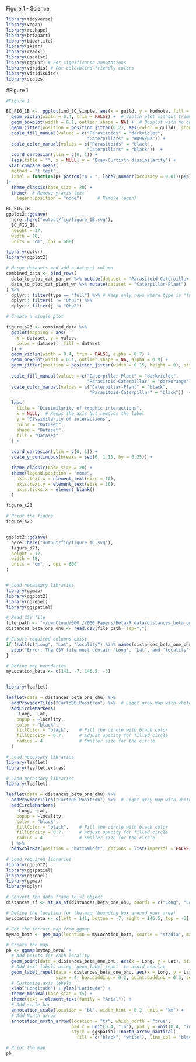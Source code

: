 Figure 1 - Science

```r
library(tidyverse)
library(vegan)
library(reshape)
library(betapart)
library(bipartite)
library(skimr)
library(readxl)
library(usedist)
library(ggpubr) # For significance annotations
library(viridis) # For colorblind-friendly colors
library(viridisLite)
library(scales)

```





#Figure 1
```r

#Figure 1

BC_FIG_1B <-  ggplot(ind_BC_simple, aes(x = guild, y = hodnota, fill = guild)) +
  geom_violin(width = 0.4, trim = FALSE) +  # Violin plot without trimming
  geom_boxplot(width = 0.1, outlier.shape = NA) +  # Boxplot with no outliers shown
  geom_jitter(position = position_jitter(0.2), aes(color = guild), show.legend = FALSE) +  # Jitter with color, no legend
  scale_fill_manual(values = c("Parasitoids" = "darkviolet", 
                               "Caterpillars" = "#D95F02")) +
  scale_color_manual(values = c("Parasitoids" = "black", 
                               "Caterpillars" = "black"))  +
  coord_cartesian(ylim = c(0, 1)) +
  labs(title = "", x = NULL, y = "Bray-Curtis\n dissimilarity") +
 stat_compare_means(
  method = "t.test",
  label = function(p) paste0("p = ", label_number(accuracy = 0.01)(p$p))
)+
  theme_classic(base_size = 20) +
  theme(  # Remove y-axis text
    legend.position = "none")      # Remove legen)

BC_FIG_1B
ggplot2::ggsave(
  here::here("output/fig/figure_1B.svg"),
  BC_FIG_1B,
  height = 17,
  width = 18,
  units = "cm", dpi = 600)
```


```r
library(dplyr)
library(ggplot2)

# Merge datasets and add a dataset column
combined_data <- bind_rows(
  data_to_plot_cat_par_wn %>% mutate(dataset = "Parasitoid-Caterpillar"),
  data_to_plot_cat_plant_wn %>% mutate(dataset = "Caterpillar-Plant")
) %>%
  dplyr:: filter(type == "full") %>% # Keep only rows where type is "full"
  dplyr:: filter(i != "Ohu2") %>% 
  dplyr:: filter(j != "Ohu2") 

# Create a single plot

figure_s23 <- combined_data %>%
  ggplot(mapping = aes(
    x = dataset, y = value,  
    color = dataset,  fill = dataset
  )) +
  geom_violin(width = 0.4, trim = FALSE, alpha = 0.7) +  
  geom_boxplot(width = 0.1, outlier.shape = NA, alpha = 0.9) +  
  geom_jitter(position = position_jitter(width = 0.15, height = 0), size = 2, alpha = 0.8) +
  
  scale_fill_manual(values = c("Caterpillar-Plant" = "darkviolet", 
                               "Parasitoid-Caterpillar" = "darkorange")) +
  scale_color_manual(values = c("Caterpillar-Plant" = "black", 
                                "Parasitoid-Caterpillar" = "black"))  +

  labs(
    title = "Dissimilarity of trophic interactions",
    x = NULL,  # Keeps the axis but removes the label
    y = "Dissimilarity of interactions",
    color = "Dataset", 
    shape = "Dataset",
    fill = "Dataset"
  ) +
  
  coord_cartesian(ylim = c(0, 1)) +
  scale_y_continuous(breaks = seq(0, 1.15, by = 0.25)) +

  theme_classic(base_size = 20) +
  theme(legend.position = "none",
    axis.text.x = element_text(size = 16), 
    axis.text.y = element_text(size = 16),
    axis.ticks.x = element_blank()
  )  

figure_s23

# Print the figure
figure_s23


ggplot2::ggsave(
  here::here("output/fig/figure_1C.svg"),
  figure_s23,
  height = 17,
  width = 18,
  units = "cm", , dpi = 600
)
```


```r




```




```r
# Load necessary libraries
library(ggmap)
library(ggplot2)
library(ggrepel)
library(ggspatial)

# Read CSV file
file_path <- "~/ownCloud/000_//000_Papers/Beta/R_data/distances_beta_one_ohu.csv"
distances_beta_one_ohu <- read.csv(file_path, sep=";")

# Ensure required columns exist
if (!all(c("Long", "Lat", "locality") %in% names(distances_beta_one_ohu))) {
  stop("Error: The CSV file must contain 'Long', 'Lat', and 'locality' columns.")
}

# Define map boundaries
myLocation_beta <- c(141, -7, 146.5, -3)


library(leaflet)

leaflet(data = distances_beta_one_ohu) %>%
  addProviderTiles("CartoDB.Positron") %>%  # Light grey map with white sea
  addCircleMarkers(
    ~Long, ~Lat, 
    popup = ~locality, 
    color = "black", 
    fillColor = "black",    # Fill the circle with black color
    fillOpacity = 0.7,      # Adjust opacity for filled circle
    radius = 4              # Smaller size for the circle
  )

# Load necessary libraries
library(leaflet)
library(leaflet.extras)

# Load necessary libraries
library(leaflet)

leaflet(data = distances_beta_one_ohu) %>%
  addProviderTiles("CartoDB.Positron") %>%  # Light grey map with white sea
  addCircleMarkers(
    ~Long, ~Lat, 
    popup = ~locality, 
    color = "black", 
    fillColor = "black",    # Fill the circle with black color
    fillOpacity = 0.7,      # Adjust opacity for filled circle
    radius = 4              # Smaller size for the circle
  ) %>%
  addScaleBar(position = "bottomleft", options = list(imperial = FALSE, metric = TRUE)) 
```

```r
# Load required libraries
library(ggplot2)
library(ggspatial)
library(ggrepel)
library(ggmap)
library(dplyr)

# Convert the data frame to sf object
distances_sf <- st_as_sf(distances_beta_one_ohu, coords = c("Long", "Lat"), crs = 4326)

# Define the location for the map (bounding box around your area)
myLocation_beta <- c(left = 141, bottom = -7, right = 146.5, top = -3)

# Get the terrain map from ggmap
myMap_beta <- get_map(location = myLocation_beta, source = "stadia", maptype = "terrain", crop = FALSE)

# Create the map
pb <- ggmap(myMap_beta) +
  # Add points for each locality
  geom_point(data = distances_beta_one_ohu, aes(x = Long, y = Lat), size = 3, color = "black") +
  # Add text labels using `geom_label_repel` to avoid overlap
  geom_label_repel(data = distances_beta_one_ohu, aes(x = Long, y = Lat, label = locality),
                   size = 4, box.padding = 0.2, point.padding = 0.3, segment.color = 'grey50') +
  # Customize axis labels
  xlab("Longitude") + ylab("Latitude") +
  theme_minimal(base_size = 15) +
  theme(text = element_text(family = "Arial")) +
  # Add scale bar
  annotation_scale(location = "bl", width_hint = 0.2, unit = "km") +
  # Add North arrow
  annotation_north_arrow(location = "tr", which_north = "true", 
                         pad_x = unit(0.4, "in"), pad_y = unit(0.4, "in"),
                         style = ggspatial::north_arrow_nautical(
                           fill = c("black", "white"), line_col = "black"))

# Print the map
pb
```

